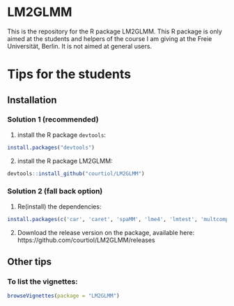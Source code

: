 # LM2GLMM

This is the repository for the R package LM2GLMM.
This R package is only aimed at the students and helpers of the course I am giving at the 
Freie Universität, Berlin. It is not aimed at general users.

# Tips for the students

## Installation

### Solution 1 (recommended)

1. install the R package ```devtools```:

```r
install.packages("devtools")
```

2. install the R package LM2GLMM:

```r
devtools::install_github("courtiol/LM2GLMM")
```

### Solution 2 (fall back option)

1. Re(install) the dependencies:

```r
install.packages(c('car', 'caret', 'spaMM', 'lme4', 'lmtest', 'multcomp', 'mvtnorm', 'nortest', 'fastR', 'rgl', 'sem'))
```

2. Download the release version on the package, available here:
https://github.com/courtiol/LM2GLMM/releases


## Other tips

### To list the vignettes:

```r
browseVignettes(package = "LM2GLMM")
```

